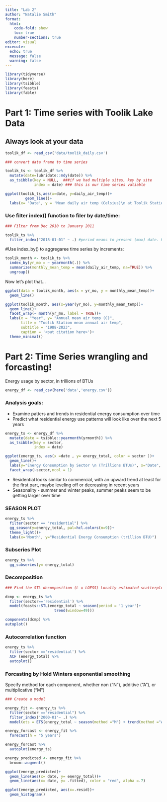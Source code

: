 ```yaml
---
title: "Lab 2"
author: "Natalie Smith"
format:
  html:
    code-fold: show
    toc: true
    number-sections: true
editor: visual 
excecute: 
  echo: true
  message: false
  warning: false
---
```


```r
library(tidyverse)
library(here)
library(tsibble)
library(feasts)
library(fable)
```

# Part 1: Time series with Toolik Lake Data

## Always look at your data

```r
toolik_df <- read_csv('data/toolik_daily.csv')

### convert data frame to time series

toolik_ts <- toolik_df %>% 
  mutate(date=lubridate::mdy(date)) %>% 
  as_tsibble(key = NULL,  ###if we had multiple sites, key by site
             index = date) ### this is our time series vatiable

```

```r
ggplot(toolik_ts,aes(x=date, y=daily_air_temp))+
         geom_line()+
  labs(x= 'Date', y = 'Mean daily air temp (Celsius)\n at Toolik Station')
```

### Use filter index() function to filer by date/time:

```r
### Filter from Dec 2010 to January 2011

toolik_ts %>% 
  filter_index("2018-01-01" ~ .) #period means to present (max) date. Place in the beginning of argument to start at min date


```

#Use index_by() to aggregaree time series by increments:

```r
toolik_month <- toolik_ts %>% 
  index_by(yr_mo = ~ yearmonth(.)) %>% 
  summarize(monthly_mean_temp = mean(daily_air_temp, na=TRUE)) %>% 
  ungroup()

```

Now let's plot that...

```r
ggplot(data = toolik_month, aes(x = yr_mo, y = monthly_mean_temp))+
  geom_line()

ggplot(toolik_month, aes(x=year(yr_mo), y=monthly_mean_temp))+
  geom_line()+
  facet_wrap(~ month(yr_mo, label = TRUE))+
  labs(x = "Year", y= "Annual mean air temp (C)",
       title = "Toolik Station mean annual air temp",
       subtitle = "1988-2023",
       caption = '<put citation here>')+
  theme_minimal()

```

# Part 2: Time Series wrangling and forcasting!

Energy usage by sector, in trillions of BTUs

```r
energy_df <- read_csv(here('data','energy.csv'))
```

### Analysis goals:

-   Examine patters and trends in residential energy consumption over time
-   Predict what residential energy use patterns will look like over the next 5 years

```r
energy_ts <- energy_df %>% 
  mutate(date = tsibble::yearmonth(yrmonth)) %>% 
  as_tsibble(key = sector,
             index = date) 

```

```r
ggplot(energy_ts, aes(x =date , y= energy_total, color = sector ))+
  geom_line()+
  labs(y="Energy Consumption by Sector \n (Trillions BTUs)", x="Date", color= "Sector")+
  facet_wrap(~sector,ncol = 1)
```

-   Residential looks similar to commercial, with an upward trend at least for the first part, maybe leveling off or decreasing in recent years
-   Seasonality - summer and winter peaks, summer peaks seem to be getting larger over time

### SEASON PLOT

```r
energy_ts %>% 
  filter(sector == "residential") %>% 
  gg_season(y=energy_total, pal=hcl.colors(n=9))+
  theme_light()+
  labs(x='Month', y="Residential Energy Consumption (trillion BTU)")
```

### Subseries Plot

```r
energy_ts %>% 
  gg_subseries(y= energy_total)
```

### Decomposition

```r
### Find the STL decomposition (L = LOESS) Locally estimated scatterplot smoothing

dcmp <- energy_ts %>% 
  filter(sector=='residential') %>% 
  model(feasts::STL(energy_total ~ season(period = '1 year')+
                      trend(window=49)))

components(dcmp) %>% 
autoplot()

```

### Autocorrelation function

```r
energy_ts %>% 
  filter(sector =='residential') %>% 
  ACF (energy_total) %>% 
  autoplot()

```

### Forcasting by Hold Winters exponential smoothing

Specify method for each component, whether non ("N"), additive ("A"), or multiplicative ("M")

```r
### Create a model

energy_fit <- energy_ts %>% 
  filter(sector =="residential") %>% 
  filter_index('2000-01'~ .) %>% 
  model(ets = ETS(energy_total ~ season(method ="M") + trend(method ="A")))

energy_forcast <- energy_fit %>% 
  forecast(h = "5 years")

energy_forcast %>% 
  autoplot(energy_ts)
```

```r
energy_predicted <- energy_fit %>% 
  broom::augment()

ggplot(energy_predicted)+
  geom_line(aes(x= date, y= energy_total))+
  geom_line(aes(x= date, y= .fitted), color = "red", alpha =.7)

ggplot(energy_predicted, aes(x=.resid))+
  geom_histogram()
```
